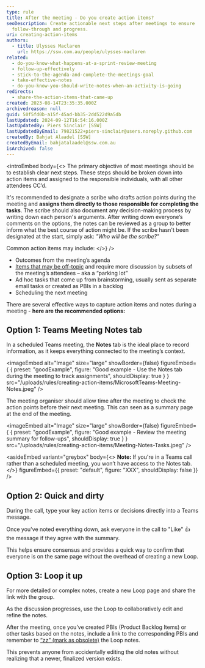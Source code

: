 ```yaml
---
type: rule
title: After the meeting - Do you create action items?
seoDescription: Create actionable next steps after meetings to ensure
  follow-through and progress.
uri: creating-action-items
authors:
  - title: Ulysses Maclaren
    url: https://ssw.com.au/people/ulysses-maclaren
related:
  - do-you-know-what-happens-at-a-sprint-review-meeting
  - follow-up-effectively
  - stick-to-the-agenda-and-complete-the-meetings-goal
  - take-effective-notes
  - do-you-know-you-should-write-notes-when-an-activity-is-going
redirects:
  - share-the-action-items-that-came-up
created: 2023-08-14T23:35:35.000Z
archivedreason: null
guid: 50f5fd0b-a15f-45ad-bb35-2dd522d9a5db
lastUpdated: 2024-09-12T16:54:16.000Z
lastUpdatedBy: Piers Sinclair [SSW]
lastUpdatedByEmail: 79821522+piers-sinclair@users.noreply.github.com
createdBy: Bahjat Alaadel [SSW]
createdByEmail: bahjatalaadel@ssw.com.au
isArchived: false
---
```

<introEmbed
  body={<>
The primary objective of most meetings should be to establish clear next steps. These steps should be broken down into action items and assigned to the responsible individuals, with all other attendees CC’d.

It's recommended to designate a scribe who drafts action points during the meeting and **assigns them directly to those responsible for completing the tasks**. The scribe should also document any decision-making process by writing down each person's arguments. After writing down everyone’s comments on the options, the notes can be reviewed as a group to better inform what the best course of action might be. If the scribe hasn't been designated at the start, simply ask: _"Who will be the scribe?"_

Common action items may include:
  </>}
/>
* Outcomes from the meeting’s agenda
* [Items that may be off-topic](https://www.ssw.com.au/rules/keep-track-of-a-parking-lot-for-topics) and require more discussion by subsets of the meeting’s attendees – aka a “parking lot”
* Ad hoc tasks that come up from brainstorming, usually sent as separate email tasks or created as PBIs in a backlog
* Scheduling the next meeting

There are several effective ways to capture action items and notes during a meeting - **here are the recommended options:**

## Option 1: Teams Meeting Notes tab

In a scheduled Teams meeting, the **Notes** tab is the ideal place to record information, as it keeps everything connected to the meeting’s context.

<imageEmbed
  alt="Image"
  size="large"
  showBorder={false}
  figureEmbed={ {
    preset: "goodExample",
    figure: "Good example - Use the Notes tab during the meeting to track assignments",
    shouldDisplay: true
  } }
  src="/uploads/rules/creating-action-items/MicrosoftTeams-Meeting-Notes.jpeg"
/>


The meeting organiser should allow time after the meeting to check the action points before their next meeting. This can seen as a summary page at the end of the meeting.

<imageEmbed
  alt="Image"
  size="large"
  showBorder={false}
  figureEmbed={ {
    preset: "goodExample",
    figure: "Good example - Review the meeting summary for follow-ups",
    shouldDisplay: true
  } }
  src="/uploads/rules/creating-action-items/Meeting-Notes-Tasks.jpeg"
/>



<asideEmbed
  variant="greybox"
  body={<>
    **Note:** If you're in a Teams call rather than a scheduled meeting, you won’t have access to the Notes tab.
  </>}
  figureEmbed={{
    preset: "default",
    figure: "XXX",
    shouldDisplay: false
  }}
/>


## Option 2: Quick and dirty

During the call, type your key action items or decisions directly into a Teams message.

Once you've noted everything down, ask everyone in the call to "Like" 👍 the message if they agree with the summary.

This helps ensure consensus and provides a quick way to confirm that everyone is on the same page without the overhead of creating a new Loop.

## Option 3: Loop it up

For more detailed or complex notes, create a new Loop page and share the link with the group.

As the discussion progresses, use the Loop to collaboratively edit and refine the notes.

After the meeting, once you’ve created PBIs (Product Backlog Items) or other tasks based on the notes, include a link to the corresponding PBIs and remember to [“zz” (mark as obsolete)](https://www.ssw.com.au/rules/zz-files) the Loop notes.

This prevents anyone from accidentally editing the old notes without realizing that a newer, finalized version exists.
